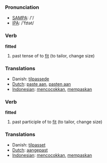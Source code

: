 === Pronunciation ===
*[[w:SAMPA|SAMPA]]: /'/
*[[w:IPA|IPA]]: /'fɪtət/

=== Verb ===

'''fitted'''

# past tense of to [[fit]] (to tailor, change size)

=== Translations ===
*Danish: [[tilpassede]]
*[[Dutch]]: [[paste aan]], [[pasten aan]]
*[[Indonesian]]: [[cocok|mencocokkan]], [[pas|mempaskan]]

=== Verb ===

'''fitted'''

# past participle of to [[fit]] (to tailor, change size)

=== Translations ===
*Danish: [[tilpasset]]
*[[Dutch]]: [[aangepast]]
*[[Indonesian]]: [[cocok|mencocokkan]], [[pas|mempaskan]]